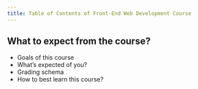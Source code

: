 ```yaml
---
title: Table of Contents of Front-End Web Development Course
---
```



## What to expect from the course?
- Goals of this course
- What’s expected of you?
- Grading schema
- How to best learn this course?

<Youtube videoId="W-6OY9eI3hk"  />
<!--  -->


